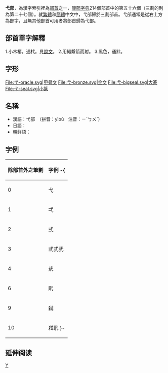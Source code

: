 {{Infobox Kangxi radical
|56|uni=5F0B
|meaning=射擊、箭
|prev=廾
|next=弓
|pny= yì
|bopo= ㄧˋ
|wade= i4
|jyutping= jik6
|yale= yihk
|poj= e̍k
|cn= 
|onyomi= ヨク yoku
|kunyomi= いぐるみ igurumi
|jp= 式構/しきがまえ shikigamae
|hang= 주살 jusal
|hanja= 익 ik
}}
'''弋部'''，為漢字索引裡為[[部首|部首]]之一，[[康熙字典|康熙字典]]214個部首中的第五十六個（三劃的則為第二十七個）。就[[繁體|繁體]]和[[簡體|簡體]]中文中，弋部歸於三劃部首。弋部通常是從右上方為部字，且無其他部首可用者將部首歸為弋部。

== 部首單字解釋 ==

1.小木樁，通杙。見[[說文|說文]]。
2.用繩繫箭而射。
3.黑色，通黓。

== 字形 ==
<gallery>
File:弋-oracle.svg|甲骨文
File:弋-bronze.svg|金文
File:弋-bigseal.svg|大篆
File:弋-seal.svg|小篆
</gallery>

==名稱==
* 漢語：弋部　（拼音：yìbù　注音：ㄧˋㄅㄨˋ）
* 日語：{{lang|ja|弋部　（よくぶ）}}
* 朝鲜語：{{lang|ko|익부(弋部)}}

==字例==
{| class="wikitable"
! 除部首外之筆劃 !! 字例
-{
|----
| 0 || 弋
|----
| 1 || 弌
|----
| 2 || 弍
|----
| 3 || 弎式弐
|----
| 4 || 㢤
|----
| 6 || 㢥
|----
| 9 || 弑
|----
| 10 || 弒㢦
}-
|}

== 延伸阅读 ==
{{Wikisource further reading}}

{{康熙部首}}
{{简体中文部首}}

[[Category:部首|Y]]
{{lang-stub}}